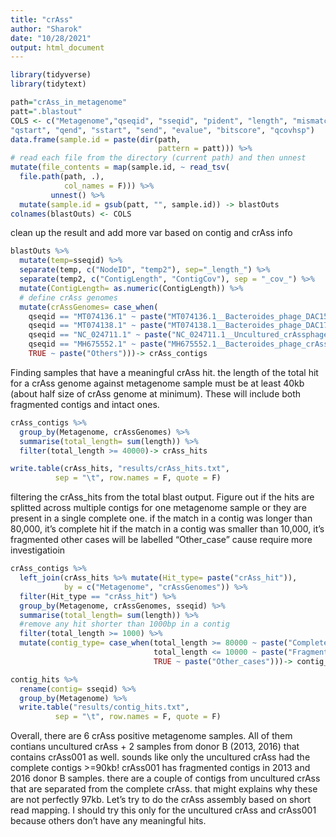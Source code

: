 ```yaml
---
title: "crAss"
author: "Sharok"
date: "10/28/2021"
output: html_document
---
```


```r
library(tidyverse)
library(tidytext)

```

```r

path="crAss_in_metagenome"
patt=".blastout"
COLS <- c("Metagenome","qseqid", "sseqid", "pident", "length", "mismatch", "gapopen",
"qstart", "qend", "sstart", "send", "evalue", "bitscore", "qcovhsp")
data.frame(sample.id = paste(dir(path, 
                                 pattern = patt))) %>%
# read each file from the directory (current path) and then unnest
mutate(file_contents = map(sample.id, ~ read_tsv(
  file.path(path, .), 
            col_names = F))) %>%
         unnest() %>%
  mutate(sample.id = gsub(patt, "", sample.id)) -> blastOuts
colnames(blastOuts) <- COLS

```

clean up the result and add more var based on contig and crAss info
```r

blastOuts %>%
  mutate(temp=sseqid) %>%
  separate(temp, c("NodeID", "temp2"), sep="_length_") %>%
  separate(temp2, c("ContigLength", "ContigCov"), sep = "_cov_") %>%
  mutate(ContigLength= as.numeric(ContigLength)) %>%
  # define crAss genomes
  mutate(crAssGenomes= case_when(
    qseqid == "MT074136.1" ~ paste("MT074136.1__Bacteroides_phage_DAC15"),
    qseqid == "MT074138.1" ~ paste("MT074138.1__Bacteroides_phage_DAC17"),
    qseqid == "NC_024711.1" ~ paste("NC_024711.1__Uncultured_crAssphage"),
    qseqid == "MH675552.1" ~ paste("MH675552.1__Bacteroides_phage_crAss001"),
    TRUE ~ paste("Others")))-> crAss_contigs


```

Finding samples that have a meaningful crAss hit. the length of the total
hit for a crAss genome against metagenome sample must be at least 40kb (about
half size of crAss genome at minimum).
These will include both fragmented contigs and intact ones. 

```r

crAss_contigs %>%
  group_by(Metagenome, crAssGenomes) %>% 
  summarise(total_length= sum(length)) %>%
  filter(total_length >= 40000)-> crAss_hits

write.table(crAss_hits, "results/crAss_hits.txt",
          sep = "\t", row.names = F, quote = F)

```

filtering the crAss_hits from the total blast output. Figure out if the hits
are splitted across multiple contigs for one metagenome sample or they are
present in a single complete one.
if the match in a contig was longer than 80,000, it's complete hit
if the match in a contig was smaller than 10,000, it's fragmented
other cases will be labelled "Other_case" cause require more investigatioin
```r

crAss_contigs %>%
  left_join(crAss_hits %>% mutate(Hit_type= paste("crAss_hit")),
            by = c("Metagenome", "crAssGenomes")) %>%
  filter(Hit_type == "crAss_hit") %>%
  group_by(Metagenome, crAssGenomes, sseqid) %>% 
  summarise(total_length= sum(length)) %>%
  #remove any hit shorter than 1000bp in a contig
  filter(total_length >= 1000) %>%
  mutate(contig_type= case_when(total_length >= 80000 ~ paste("Complete"),
                                total_length <= 10000 ~ paste("Fragmented"),
                                TRUE ~ paste("Other_cases")))-> contig_hits

contig_hits %>%
  rename(contig= sseqid) %>%
  group_by(Metagenome) %>%
  write.table("results/contig_hits.txt",
          sep = "\t", row.names = F, quote = F)


```

Overall, there are 6 crAss positive metagenome samples. All of them contians 
uncultured crAss + 2 samples from donor B (2013, 2016) that contains crAss001
as well.
sounds like only the uncultured crAss had the complete contigs >=90kb!
crAss001 has fragmented contigs in 2013 and 2016 donor B samples.
there are a couple of contigs from uncultured crAss that are separated from the
complete crAss. that might explains why these are not perfectly 97kb. Let's 
try to do the crAss assembly based on short read mapping. I should try this only
for the uncultured crAss and crAss001 because others don't have any meaningful
hits. 



